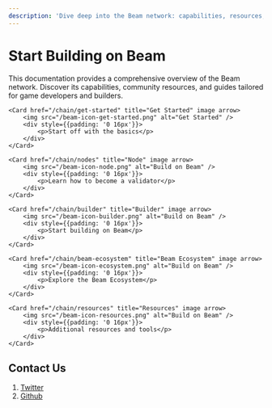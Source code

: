 ```yaml
---
description: 'Dive deep into the Beam network: capabilities, resources, and detailed guides for game developers and builders. Start building on Beam today.'
---
```


# Start Building on Beam
 
This documentation provides a comprehensive overview of the Beam network. Discover its capabilities, community resources, and guides tailored for game developers and builders.




<Cards num={5}>

	<Card href="/chain/get-started" title="Get Started" image arrow>
  		<img src="/beam-icon-get-started.png" alt="Get Started" />
  		<div style={{padding: '0 16px'}}>
  			<p>Start off with the basics</p>
  		</div>
	</Card>

	<Card href="/chain/nodes" title="Node" image arrow>
  		<img src="/beam-icon-node.png" alt="Build on Beam" />
  		<div style={{padding: '0 16px'}}>
  			<p>Learn how to become a validator</p>
  		</div>
	</Card>

  	<Card href="/chain/builder" title="Builder" image arrow>
  		<img src="/beam-icon-builder.png" alt="Build on Beam" />
  		<div style={{padding: '0 16px'}}>
  			<p>Start building on Beam</p>
  		</div>
	</Card>

	<Card href="/chain/beam-ecosystem" title="Beam Ecosystem" image arrow>
  		<img src="/beam-icon-ecosystem.png" alt="Build on Beam" />
  		<div style={{padding: '0 16px'}}>
  			<p>Explore the Beam Ecosystem</p>
  		</div>
	</Card>

	<Card href="/chain/resources" title="Resources" image arrow>
  		<img src="/beam-icon-resources.png" alt="Build on Beam" />
  		<div style={{padding: '0 16px'}}>
  			<p>Additional resources and tools</p>
  		</div>
	</Card>

</Cards>


## Contact Us

1. [Twitter](https://twitter.com/BuildOnBeam)
2. [Github](https://github.com/Merit-Circle/beam-subnet/issues)
